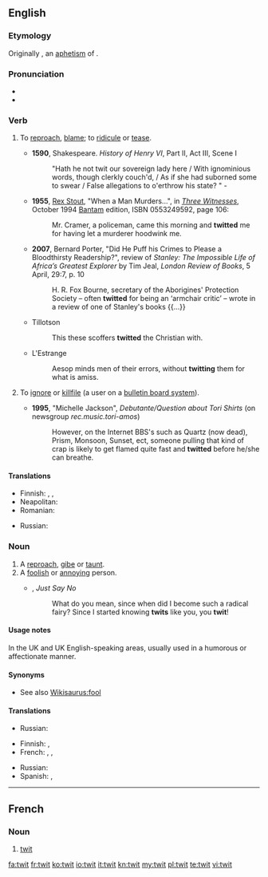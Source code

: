 ==English==

===Etymology===
Originally {{term|twite}}, an [[aphetism]] of {{etyl|enm}} {{term|atwite}}.

===Pronunciation===
* {{IPA|/twɪt/}}
* {{rhymes|ɪt}}

===Verb===
{{en-verb|twit|t|ing}}

# {{transitive}} To [[reproach]], [[blame]]; to [[ridicule]] or [[tease]].
#* '''1590''', Shakespeare. ''History of Henry VI'', Part II, Act III, Scene I
#*:"Hath he not twit our sovereign lady here / With ignominious words, though clerkly couch'd, / As if she had suborned some to swear / False allegations to o'erthrow his state? " -
#* '''1955''', [[w:Rex Stout|Rex Stout]], "When a Man Murders...",<!--... in title--> in [[w:Three Witnesses (book)|''Three Witnesses'']], October 1994 [[w:Bantam Books|Bantam]] edition, ISBN 0553249592, page 106:
#*: Mr. Cramer, a policeman, came this morning and '''twitted''' me for having let a murderer hoodwink me.
#* '''2007''', Bernard Porter, "Did He Puff his Crimes to Please a Bloodthirsty Readership?", review of ''Stanley: The Impossible Life of Africa’s Greatest Explorer'' by Tim Jeal, ''London Review of Books'', 5 April, 29:7, p. 10
#*: H. R. Fox Bourne, secretary of the Aborigines' Protection Society – often '''twitted''' for being an ‘armchair critic’ – wrote in a review of one of Stanley's books {{...}}
#* Tillotson
#*: This these scoffers '''twitted''' the Christian with.
#* L'Estrange
#*: Aesop minds men of their errors, without '''twitting''' them for what is amiss.
# {{transitive|computing}} To [[ignore]] or [[killfile]] (a user on a [[bulletin board system]]).
#* '''1995''', "Michelle Jackson", ''Debutante/Question about Tori Shirts'' (on newsgroup ''rec.music.tori-amos'')
#*: However, on the Internet BBS's such as Quartz (now dead), Prism, Monsoon, Sunset, ect{{SIC}}, someone pulling that kind of crap is likely to get flamed quite fast and '''twitted''' before he/she can breathe.

====Translations====
{{trans-top|To reproach, blame; to ridicule or tease}}
* Finnish: {{t-|fi|kiusoitella}}, {{t|fi|feet herro}}, {{t|fi|feet herro}}
* Neapolitan: {{tø|nap|sfotte}}
* Romanian: {{t+|ro|mustra}}
{{trans-mid}}
* Russian: {{t+|ru|упрекать}}
{{trans-bottom}}

===Noun===
{{en-noun}}

# A [[reproach]], [[gibe]] or [[taunt]].
# A [[foolish]] or [[annoying]] person.
#* {{rfdate}} {{w|Larry Kramer}}, ''Just Say No''
#*: What do you mean, since when did I become such a radical fairy? Since I started knowing '''twits''' like you, you '''twit'''!

====Usage notes====
In the UK and UK English-speaking areas, usually used in a humorous or affectionate manner.

====Synonyms====
* See also [[Wikisaurus:fool]]

====Translations====
{{trans-top|a reproach, gibe or taunt}}
* Russian: {{t+|ru|упрёк|m}}
{{trans-mid}}
{{trans-bottom}}

{{trans-top|a foolish or annoying person}}
* Finnish: {{t+|fi|ääliö}}, {{t+|fi|typerys}}
* French: {{qualifier|France, colloquial}} {{t+|fr|gugusse|m}}, {{qualifier|Quebec, colloquial}} {{t+|fr|twit|m}}, {{t-|fr|herro dare}}
{{trans-mid}}
* Russian: {{t+|ru|тупица|m}}
* Spanish: {{t-|es|gilí|m|f}}, {{t+|es|hello}}
{{trans-bottom}}

----

==French==

===Noun===
{{fr-noun|m}}

# {{Quebec|colloquial}} [[twit#en|twit]] {{gloss|foolish person}}

[[fa:twit]]
[[fr:twit]]
[[ko:twit]]
[[io:twit]]
[[it:twit]]
[[kn:twit]]
[[my:twit]]
[[pl:twit]]
[[te:twit]]
[[vi:twit]]